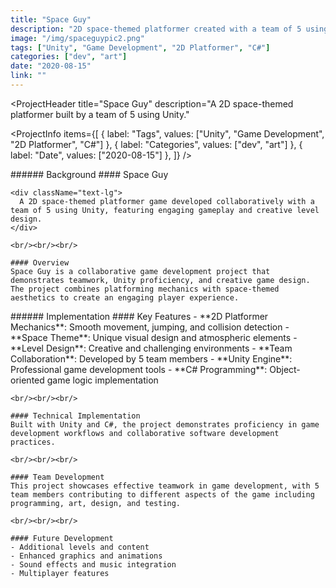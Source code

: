 ```yaml
---
title: "Space Guy"
description: "2D space-themed platformer created with a team of 5 using Unity."
image: "/img/spaceguypic2.png"
tags: ["Unity", "Game Development", "2D Platformer", "C#"]
categories: ["dev", "art"]
date: "2020-08-15"
link: ""
---
```


<ProjectHeader
  title="Space Guy"
  description="A 2D space-themed platformer built by a team of 5 using Unity."
>
  <ProjectInfo
    items={[
      { label: "Tags", values: ["Unity", "Game Development", "2D Platformer", "C#"] },
      { label: "Categories", values: ["dev", "art"] },
      { label: "Date", values: ["2020-08-15"] },
    ]}
  />
</ProjectHeader>

<SplitSection>
  <SectionColumn size={4}>
    ###### Background
  </SectionColumn>
  <SectionColumn size={12}>
    #### Space Guy

    <div className="text-lg">
      A 2D space-themed platformer game developed collaboratively with a team of 5 using Unity, featuring engaging gameplay and creative level design.
    </div>

    <br/><br/><br/>

    #### Overview
    Space Guy is a collaborative game development project that demonstrates teamwork, Unity proficiency, and creative game design. The project combines platforming mechanics with space-themed aesthetics to create an engaging player experience.
  </SectionColumn>
  <SectionColumn size={2}>
  </SectionColumn>
</SplitSection>

<SplitSection>
  <SectionColumn size={4}>
    ###### Implementation
  </SectionColumn>
  <SectionColumn size={12}>
    #### Key Features
    - **2D Platformer Mechanics**: Smooth movement, jumping, and collision detection
    - **Space Theme**: Unique visual design and atmospheric elements
    - **Level Design**: Creative and challenging environments
    - **Team Collaboration**: Developed by 5 team members
    - **Unity Engine**: Professional game development tools
    - **C# Programming**: Object-oriented game logic implementation

    <br/><br/><br/>

    #### Technical Implementation
    Built with Unity and C#, the project demonstrates proficiency in game development workflows and collaborative software development practices.

    <br/><br/><br/>

    #### Team Development
    This project showcases effective teamwork in game development, with 5 team members contributing to different aspects of the game including programming, art, design, and testing.

    <br/><br/><br/>

    #### Future Development
    - Additional levels and content
    - Enhanced graphics and animations
    - Sound effects and music integration
    - Multiplayer features
  </SectionColumn>
  <SectionColumn size={2}>
  </SectionColumn>
</SplitSection>
